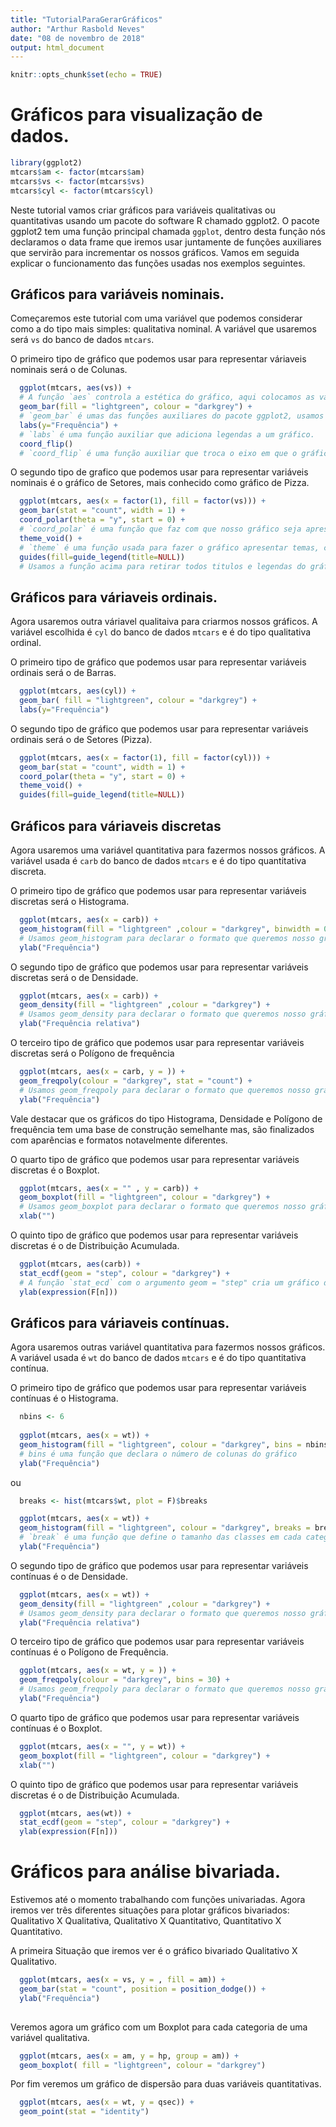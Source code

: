 ---
title: "TutorialParaGerarGráficos"
author: "Arthur Rasbold Neves"
date: "08 de novembro de 2018"
output: html_document
---

```{r setup, include=FALSE}
knitr::opts_chunk$set(echo = TRUE)
```

# Gráficos para visualização de dados.
```{r}
library(ggplot2)
mtcars$am <- factor(mtcars$am)
mtcars$vs <- factor(mtcars$vs)
mtcars$cyl <- factor(mtcars$cyl)
```

  Neste tutorial vamos criar gráficos para variáveis qualitativas ou quantitativas usando um pacote do software R chamado ggplot2. O pacote ggplot2 tem uma função principal chamada `ggplot`, dentro desta função nós declaramos o data frame que iremos usar juntamente de funções auxiliares que servirão para incrementar os nossos gráficos. Vamos em seguida explicar o funcionamento das funções usadas nos exemplos seguintes.   


## Gráficos para variáveis nominais.

Começaremos este tutorial com uma variável que podemos considerar como a do tipo mais simples: qualitativa nominal. A variável que usaremos será `vs` do banco de dados `mtcars`.

O primeiro tipo de gráfico que podemos usar para representar váriaveis nominais será o de Colunas.

```{r}
  ggplot(mtcars, aes(vs)) + 
  # A função `aes` controla a estética do gráfico, aqui colocamos as váriveis que estamos interessados em estudar. 
  geom_bar(fill = "lightgreen", colour = "darkgrey") + 
  # `geom_bar` é umas das funções auxiliares do pacote ggplot2, usamos `geom_bar` para declarar o formato que queremos nosso gráfico: em barras. usamos `fill` para declararmos a cor que será usada para preencher as barras e usamos `colour` para declarar a cor das linhas do gráfico.
  labs(y="Frequência") +
  # `labs` é uma função auxiliar que adiciona legendas a um gráfico.
  coord_flip()
  # `coord_flip` é uma função auxiliar que troca o eixo em que o gráfico será apresentado. Neste caso trocamos a apresentação do formato horizontal para o formato vertical.
```

O segundo tipo de grafico que podemos usar para representar variáveis nominais é o gráfico de Setores, mais conhecido como gráfico de Pizza.
```{r}
  ggplot(mtcars, aes(x = factor(1), fill = factor(vs))) +
  geom_bar(stat = "count", width = 1) +
  coord_polar(theta = "y", start = 0) +
  # `coord_polar` é uma função que faz com que nosso gráfico seja apresentado em coordenadas polares.
  theme_void() +
  # `theme` é uma função usada para fazer o gráfico apresentar temas, cores e formatos pré-programados (o tema pré-programado é chamado "void") 
  guides(fill=guide_legend(title=NULL))
  # Usamos a função acima para retirar todos titulos e legendas do gráfico  
```


## Gráficos para váriaveis ordinais.

Agora usaremos outra váriavel qualitaiva para criarmos nossos gráficos. A variável escolhida é `cyl` do banco de dados `mtcars` e é do tipo qualitativa ordinal.

O primeiro tipo de gráfico que podemos usar para representar variáveis ordinais será o de Barras.

```{r}
  ggplot(mtcars, aes(cyl)) + 
  geom_bar( fill = "lightgreen", colour = "darkgrey") + 
  labs(y="Frequência")
```

O segundo tipo de gráfico que podemos usar para representar variáveis ordinais será o de Setores (Pizza).

```{r}
  ggplot(mtcars, aes(x = factor(1), fill = factor(cyl))) +
  geom_bar(stat = "count", width = 1) +
  coord_polar(theta = "y", start = 0) +
  theme_void() +
  guides(fill=guide_legend(title=NULL))
```


## Gráficos para váriaveis discretas 

Agora usaremos uma variável quantitativa para fazermos nossos gráficos. A variável usada é `carb` do banco de dados `mtcars` e é do tipo quantitativa discreta.

O primeiro tipo de gráfico que podemos usar para representar variáveis discretas será o Histograma.

```{r}
  ggplot(mtcars, aes(x = carb)) + 
  geom_histogram(fill = "lightgreen" ,colour = "darkgrey", binwidth = 0.1) +
  # Usamos geom_histogram para declarar o formato que queremos nosso gráfico: em formato de histograma `binwidth` faz com que as barras do histograma tenham o tamanho específico : 0.1 .
  ylab("Frequência")
```

O segundo tipo de gráfico que podemos usar para representar variáveis discretas será o de Densidade. 

```{r}
  ggplot(mtcars, aes(x = carb)) + 
  geom_density(fill = "lightgreen" ,colour = "darkgrey") +
  # Usamos geom_density para declarar o formato que queremos nosso gráfico: em formato de densidade.
  ylab("Frequência relativa")
```

O terceiro tipo de gráfico que podemos usar para representar variáveis discretas será o Polígono de frequência

```{r}
  ggplot(mtcars, aes(x = carb, y = )) + 
  geom_freqpoly(colour = "darkgrey", stat = "count") +
  # Usamos geom_freqpoly para declarar o formato que queremos nosso gráfico: em formato de polígono de frequência.
  ylab("Frequência")
```

Vale destacar que os gráficos do tipo Histograma, Densidade e Polígono de frequência tem uma base de construção semelhante mas, são finalizados com aparências e formatos notavelmente diferentes.

O quarto tipo de gráfico que podemos usar para representar variáveis discretas é o Boxplot.
```{r}
  ggplot(mtcars, aes(x = "" , y = carb)) + 
  geom_boxplot(fill = "lightgreen", colour = "darkgrey") +
  # Usamos geom_boxplot para declarar o formato que queremos nosso gráfico: em formato de boxplot
  xlab("")
```

O quinto tipo de gráfico que podemos usar para representar variáveis discretas é o de Distribuição Acumulada.

```{r}
  ggplot(mtcars, aes(carb)) + 
  stat_ecdf(geom = "step", colour = "darkgrey") + 
  # A função `stat_ecd` com o argumento geom = "step" cria um gráfico de linha com a soma acumulada da variável. 
  ylab(expression(F[n]))
```

  
## Gráficos para váriaveis contínuas. 

Agora usaremos outras variável quantitativa para fazermos nossos gráficos. A variável usada é `wt` do banco de dados `mtcars` e é do tipo quantitativa contínua.


O primeiro tipo de gráfico que podemos usar para representar variáveis contínuas é o Histograma.

```{r}
  nbins <- 6
    
  ggplot(mtcars, aes(x = wt)) + 
  geom_histogram(fill = "lightgreen", colour = "darkgrey", bins = nbins) +
  # bins é uma função que declara o número de colunas do gráfico
  ylab("Frequência")
```
ou
```{r}
  breaks <- hist(mtcars$wt, plot = F)$breaks

  ggplot(mtcars, aes(x = wt)) + 
  geom_histogram(fill = "lightgreen", colour = "darkgrey", breaks = breaks) + 
  # `break` é uma função que define o tamanho das classes em cada categoria do gráfico.
  ylab("Frequência")
```

O segundo tipo de gráfico que podemos usar para representar variáveis contínuas é o de Densidade.

```{r}
  ggplot(mtcars, aes(x = wt)) + 
  geom_density(fill = "lightgreen" ,colour = "darkgrey") +
  # Usamos geom_density para declarar o formato que queremos nosso gráfico: em formato de densidade.
  ylab("Frequência relativa")
```

O terceiro tipo de gráfico que podemos usar para representar variáveis contínuas é o Polígono de Frequência.

```{r}
  ggplot(mtcars, aes(x = wt, y = )) + 
  geom_freqpoly(colour = "darkgrey", bins = 30) +
  # Usamos geom_freqpoly para declarar o formato que queremos nosso gráfico: em formato de polígono de frequência.
  ylab("Frequência")
```

O quarto tipo de gráfico que podemos usar para representar variáveis contínuas é o Boxplot.

```{r}
  ggplot(mtcars, aes(x = "", y = wt)) + 
  geom_boxplot(fill = "lightgreen", colour = "darkgrey") + 
  xlab("")
```

O quinto tipo de gráfico que podemos usar para representar variáveis discretas é o de Distribuição Acumulada.
```{r}
  ggplot(mtcars, aes(wt)) + 
  stat_ecdf(geom = "step", colour = "darkgrey") + 
  ylab(expression(F[n]))
```

# Gráficos para análise bivariada.

  Estivemos até o momento trabalhando com funções univariadas. Agora iremos ver três diferentes situações para plotar gráficos bivariados: Qualitativo X Qualitativa, Qualitativo X Quantitativo, Quantitativo X Quantitativo. 


  A primeira Situação que iremos ver é o gráfico bivariado Qualitativo X Qualitativo.

```{r}
  ggplot(mtcars, aes(x = vs, y = , fill = am)) + 
  geom_bar(stat = "count", position = position_dodge()) +
  ylab("Frequência")
  
```


 Veremos agora um gráfico com um Boxplot para cada categoria de uma variável qualitativa.
 
```{r}
  ggplot(mtcars, aes(x = am, y = hp, group = am)) + 
  geom_boxplot( fill = "lightgreen", colour = "darkgrey")
```


  Por fim veremos um gráfico de dispersão para duas variáveis quantitativas.
  
```{r}
  ggplot(mtcars, aes(x = wt, y = qsec)) + 
  geom_point(stat = "identity")
```